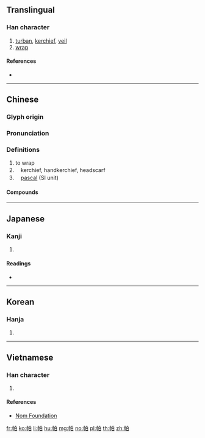 {{character info/new}}
==Translingual==

===Han character===
{{Han char|rn=50|rad=巾|as=05|sn=8|four=46200|canj=LBHA|ids=⿰巾白}}

# [[turban]], [[kerchief]], [[veil]]
# [[wrap]]

====References====
* {{Han ref|kx=0329.440|dkj=08848|dj=0635.190|hdz=10734.070|uh=5E15|ud=24085|bh=A9AC|bd=43436}}

----

==Chinese==
{{zh-forms}}

===Glyph origin===
{{Han etym}}

===Pronunciation===
{{zh-pron
|m=pà
|m-s=pa4/pa1
|c=paak3,paa3,mat6,mak6
|mn=phè
|mc=y
|oc=y
|cat=
}}

===Definitions===
{{zh-hanzi}}

# to wrap 
#　kerchief, handkerchief, headscarf 
#　[[pascal]] (SI unit) 

====Compounds====
{{zh-der|伊底帕斯|佛帕|坎帕拉|帕修斯|帕巴拉|帕息吉|帕提亞|帕斯卡|帕格尼尼|帕耳美拉|帕腹|帕頭|帕首|手帕|手帕姊妹|手帕子|書帕|書帕本|歐帕林|汗帕|絹帕|羅帕|臉帕|帕勞|帕子}}

----

==Japanese==

===Kanji===
{{ja-kanji|grade=|rs=巾05}}

# {{defn|lang=ja|sort=巾05}}

====Readings====
* {{ja-readings|on=[[ばつ]] (batsu), [[めち]] (mechi), [[は]] (ha), [[へ]] (he), [[はく]] (haku), [[みゃく]] (myaku)|kun=[[つつむ]] (tsutsumu)}}

----

==Korean==

===Hanja===
{{ko-hanja|hangeul=[[말]], [[파]]|rv=mal, pa|mr=mal, p'a}}

# {{defn|lang=ko|sort=巾05}}

----

==Vietnamese==

===Han character===
{{vi-readings|rs=巾05|hanviet=phạ}}

# {{defn|lang=vi|sort=巾05}}

====References====
* [http://nomfoundation.org/common/nom_details.php?codepoint=5e15 Nom Foundation]

[[fr:帕]]
[[ko:帕]]
[[li:帕]]
[[hu:帕]]
[[mg:帕]]
[[no:帕]]
[[pl:帕]]
[[th:帕]]
[[zh:帕]]